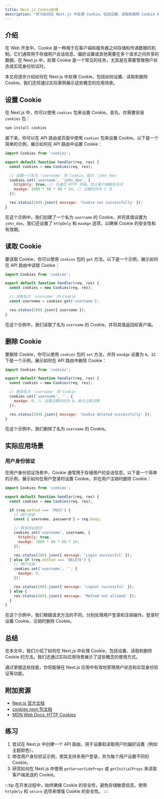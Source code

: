 ```yaml
---
title: Next.js Cookie处理
description: "学习如何在 Next.js 中处理 Cookie，包括设置、读取和删除 Cookie 的方法。本文适合初学者，包含代码示例和实际应用场景。"
---
```


## 介绍

在 Web 开发中，Cookie 是一种用于在客户端和服务器之间存储和传递数据的机制。它们通常用于存储用户会话信息、偏好设置或其他需要在多个请求之间共享的数据。在 Next.js 中，处理 Cookie 是一个常见的任务，尤其是在需要管理用户状态或实现身份验证时。

本文将逐步介绍如何在 Next.js 中处理 Cookie，包括如何设置、读取和删除 Cookie。我们还将通过实际案例展示这些概念的应用场景。

## 设置 Cookie

在 Next.js 中，你可以使用 `cookies` 包来设置 Cookie。首先，你需要安装 `cookies` 包：

```bash
npm install cookies
```

接下来，你可以在 API 路由或页面中使用 `cookies` 包来设置 Cookie。以下是一个简单的示例，展示如何在 API 路由中设置 Cookie：

```javascript
import Cookies from 'cookies';

export default function handler(req, res) {
  const cookies = new Cookies(req, res);

  // 设置一个名为 'username' 的 Cookie，值为 'john_doe'
  cookies.set('username', 'john_doe', {
    httpOnly: true, // 仅通过 HTTP 传输，防止客户端脚本访问
    maxAge: 1000 * 60 * 60 * 24, // 过期时间为 1 天
  });

  res.status(200).json({ message: 'Cookie set successfully' });
}
```

在这个示例中，我们创建了一个名为 `username` 的 Cookie，并将其值设置为 `john_doe`。我们还设置了 `httpOnly` 和 `maxAge` 选项，以确保 Cookie 的安全性和有效期。

## 读取 Cookie

要读取 Cookie，你可以使用 `cookies` 包的 `get` 方法。以下是一个示例，展示如何在 API 路由中读取 Cookie：

```javascript
import Cookies from 'cookies';

export default function handler(req, res) {
  const cookies = new Cookies(req, res);

  // 读取名为 'username' 的 Cookie
  const username = cookies.get('username');

  res.status(200).json({ username });
}
```

在这个示例中，我们读取了名为 `username` 的 Cookie，并将其值返回给客户端。

## 删除 Cookie

要删除 Cookie，你可以使用 `cookies` 包的 `set` 方法，并将 `maxAge` 设置为 `0`。以下是一个示例，展示如何在 API 路由中删除 Cookie：

```javascript
import Cookies from 'cookies';

export default function handler(req, res) {
  const cookies = new Cookies(req, res);

  // 删除名为 'username' 的 Cookie
  cookies.set('username', '', {
    maxAge: 0, // 设置过期时间为 0，表示立即过期
  });

  res.status(200).json({ message: 'Cookie deleted successfully' });
}
```

在这个示例中，我们删除了名为 `username` 的 Cookie。

## 实际应用场景

### 用户身份验证

在用户身份验证场景中，Cookie 通常用于存储用户的会话信息。以下是一个简单的示例，展示如何在用户登录时设置 Cookie，并在用户注销时删除 Cookie：

```javascript
import Cookies from 'cookies';

export default function handler(req, res) {
  const cookies = new Cookies(req, res);

  if (req.method === 'POST') {
    // 用户登录
    const { username, password } = req.body;

    // 假设验证成功
    cookies.set('username', username, {
      httpOnly: true,
      maxAge: 1000 * 60 * 60 * 24,
    });

    res.status(200).json({ message: 'Login successful' });
  } else if (req.method === 'DELETE') {
    // 用户注销
    cookies.set('username', '', {
      maxAge: 0,
    });

    res.status(200).json({ message: 'Logout successful' });
  } else {
    res.status(405).json({ message: 'Method not allowed' });
  }
}
```

在这个示例中，我们根据请求方法的不同，分别处理用户登录和注销操作。登录时设置 Cookie，注销时删除 Cookie。

## 总结

在本文中，我们介绍了如何在 Next.js 中处理 Cookie，包括设置、读取和删除 Cookie 的方法。我们还通过实际应用场景展示了这些概念的使用方式。

通过掌握这些技能，你将能够在 Next.js 应用中有效地管理用户状态和实现身份验证等功能。

## 附加资源

- [Next.js 官方文档](https://nextjs.org/docs)
- [cookies npm 包文档](https://www.npmjs.com/package/cookies)
- [MDN Web Docs: HTTP Cookies](https://developer.mozilla.org/en-US/docs/Web/HTTP/Cookies)

## 练习

1. 尝试在 Next.js 中创建一个 API 路由，用于设置和读取用户的偏好设置（例如主题颜色）。
2. 修改用户身份验证示例，使其支持多用户登录，并为每个用户设置不同的 Cookie。
3. 研究如何在 Next.js 中使用 `getServerSideProps` 或 `getInitialProps` 来读取客户端发送的 Cookie。

:::tip
在开发过程中，始终确保 Cookie 的安全性，避免存储敏感信息。使用 `httpOnly` 和 `secure` 选项来增强 Cookie 的安全性。
:::